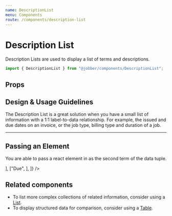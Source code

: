 ```yaml
---
name: DescriptionList
menu: Components
route: /components/description-list
---
```



# Description List

<ComponentStatus stage="ready" responsive="yes" accessible="yes" />

Description Lists are used to display a list of terms and descriptions.

```ts
import { DescriptionList } from "@jobber/components/DescriptionList";
```

<Playground>
  <DescriptionList
    data={[
      ["Issued", "2018-12-08"],
      ["Due", "2019-01-06"],
    ]}
  />
</Playground>

## Props

<Props of={DescriptionList} />

## Design & Usage Guidelines

The Description List is a great solution when you have a small list of
information with a 1:1 label-to-data relationship. For example, the issued and
due dates on an invoice, or the job type, billing type and duration of a job.

---

## Passing an Element

You are able to pass a react element in as the second term of the data tuple.

<Playground>
  <DescriptionList
    data={[
      ["Issued", <FormatDate date={new CivilDate(2018, 12, 8)} />],
      ["Due", <FormatDate date={new CivilDate(2019, 1, 6)} />],
    ]}
  />
</Playground>

## Related components

- To list more complex collections of related information, consider using a
  [List](https://atlantis.getjobber.com/components/list).
- To display structured data for comparison, consider using a
  [Table](https://atlantis.getjobber.com/components/table).

